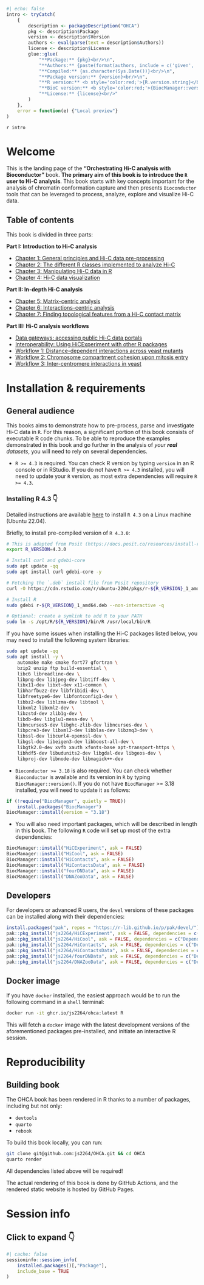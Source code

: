 ```r
#| echo: false
intro <- tryCatch(
    {
        description <- packageDescription("OHCA")
        pkg <- description$Package
        version <- description$Version
        authors <- eval(parse(text = description$Authors))
        license <- description$License
        glue::glue(
            "**Package:** {pkg}<br/>\n", 
            "**Authors:** {paste(format(authors, include = c('given', 'family', 'role')), collapse = ', ')}<br/>\n", 
            "**Compiled:** {as.character(Sys.Date())}<br/>\n", 
            "**Package version:** {version}<br/>\n", 
            "**R version:** <b style='color:red;'>{R.version.string}</b><br/>\n", 
            "**BioC version:** <b style='color:red;'>{BiocManager::version()}</b><br/>\n", 
            "**License:** {license}<br/>"
        )
    }, 
    error = function(e) {"Local preview"}
)
```

`r intro`

# Welcome {-}

This is the landing page of the **"Orchestrating Hi-C analysis with Bioconductor"** 
book. **The primary aim of this book is to introduce the `R` user to Hi-C analysis**. This 
book starts with key concepts important for the analysis of chromatin conformation capture and then 
presents `Bioconductor` tools that can be leveraged to process, analyze, explore and visualize 
Hi-C data. 

::: {.content-hidden when-format="pdf"}

## Table of contents {-}

This book is divided in three parts:  

**Part I: Introduction to Hi-C analysis**

- [Chapter 1: General principles and Hi-C data pre-processing](principles.qmd)
- [Chapter 2: The different R classes implemented to analyze Hi-C](data-representation.qmd)
- [Chapter 3: Manipulating Hi-C data in R](parsing.qmd)
- [Chapter 4: Hi-C data visualization](visualization.qmd)


**Part II: In-depth Hi-C analysis**

- [Chapter 5: Matrix-centric analysis](matrix-centric.qmd)
- [Chapter 6: Interactions-centric analysis](interactions-centric.qmd)
- [Chapter 7: Finding topological features from a Hi-C contact matrix](topological-features.qmd)


**Part III: Hi-C analysis workflows**

- [Data gateways: accessing public Hi-C data portals](disseminating.qmd)
- [Interoperability: Using HiCExperiment with other R packages](interoperability.qmd)
- [Workflow 1: Distance-dependent interactions across yeast mutants](workflow-yeast.qmd)
- [Workflow 2: Chromosome compartment cohesion upon mitosis entry](workflow-chicken.qmd)
- [Workflow 3: Inter-centromere interactions in yeast](workflow-centros.qmd)

:::

# Installation & requirements {-}

## General audience {-}

This books aims to demonstrate how to pre-process, parse and investigate Hi-C data in `R`. 
For this reason, a significant portion of this book consists of executable R code chunks. 
To be able to reproduce the examples demonstrated in this book and go further in the analysis of 
*your **real** datasets*, you will need to rely on several dependencies. 

- `R >= 4.3` is required. You can check R version by typing `version` in an R console or in RStudio. 
If you do not have `R >= 4.3` installed, you will need to update your `R` version, as most extra dependencies 
will require `R >= 4.3`. 

::: {.callout-note collapse="true"}

### Installing R 4.3 👇

Detailed instructions are available [here](https://github.com/js2264/setup_ubuntu) to 
install `R 4.3` on a Linux machine (Ubuntu 22.04). 

Briefly, to install pre-compiled version of `R 4.3.0`: 

```sh
# This is adapted from Posit (https://docs.posit.co/resources/install-r/)
export R_VERSION=4.3.0

# Install curl and gdebi-core
sudo apt update -qq
sudo apt install curl gdebi-core -y

# Fetching the `.deb` install file from Posit repository
curl -O https://cdn.rstudio.com/r/ubuntu-2204/pkgs/r-${R_VERSION}_1_amd64.deb

# Install R
sudo gdebi r-${R_VERSION}_1_amd64.deb --non-interactive -q

# Optional: create a symlink to add R to your PATH
sudo ln -s /opt/R/${R_VERSION}/bin/R /usr/local/bin/R
```

If you have some issues when installing the Hi-C packages listed below, you 
may need to install the following system libraries: 

```sh
sudo apt update -qq
sudo apt install -y \
    automake make cmake fort77 gfortran \
    bzip2 unzip ftp build-essential \
    libc6 libreadline-dev \
    libpng-dev libjpeg-dev libtiff-dev \
    libx11-dev libxt-dev x11-common \
    libharfbuzz-dev libfribidi-dev \
    libfreetype6-dev libfontconfig1-dev \
    libbz2-dev liblzma-dev libtool \
    libxml2 libxml2-dev \
    libzstd-dev zlib1g-dev \
    libdb-dev libglu1-mesa-dev \
    libncurses5-dev libghc-zlib-dev libncurses-dev \
    libpcre3-dev libxml2-dev libblas-dev libzmq3-dev \
    libssl-dev libcurl4-openssl-dev \
    libgsl-dev libeigen3-dev libboost-all-dev \
    libgtk2.0-dev xvfb xauth xfonts-base apt-transport-https \
    libhdf5-dev libudunits2-dev libgdal-dev libgeos-dev \
    libproj-dev libnode-dev libmagick++-dev
```

:::

- `Bioconductor >= 3.18` is also required. You can check whether `Bioconductor` is available and its version in `R` by typing `BiocManager::version()`. If you do not have `BiocManager` >= 3.18 installed, you will need to update it as follows: 

```r
if (!require("BiocManager", quietly = TRUE))
    install.packages("BiocManager")
BiocManager::install(version = "3.18")
```

- You will also need important packages, which will be described in length in this book. 
The following `R` code will set up most of the extra dependencies: 

```r
BiocManager::install("HiCExperiment", ask = FALSE)
BiocManager::install("HiCool", ask = FALSE)
BiocManager::install("HiContacts", ask = FALSE)
BiocManager::install("HiContactsData", ask = FALSE)
BiocManager::install("fourDNData", ask = FALSE)
BiocManager::install("DNAZooData", ask = FALSE)
```

## Developers {-}

For developers or advanced R users, the `devel` versions of these packages 
can be installed along with their dependencies: 

```r
install.packages("pak", repos = "https://r-lib.github.io/p/pak/devel/")
pak::pkg_install("js2264/HiCExperiment", ask = FALSE, dependencies = c("Depends", "Imports", "Suggests"))
pak::pkg_install("js2264/HiCool", ask = FALSE, dependencies = c("Depends", "Imports", "Suggests"))
pak::pkg_install("js2264/HiContacts", ask = FALSE, dependencies = c("Depends", "Imports", "Suggests"))
pak::pkg_install("js2264/HiContactsData", ask = FALSE, dependencies = c("Depends", "Imports", "Suggests"))
pak::pkg_install("js2264/fourDNData", ask = FALSE, dependencies = c("Depends", "Imports", "Suggests"))
pak::pkg_install("js2264/DNAZooData", ask = FALSE, dependencies = c("Depends", "Imports", "Suggests"))
```

## Docker image {-}

If you have `docker` installed, the easiest approach would be to run the following command in a `shell` terminal:

```sh
docker run -it ghcr.io/js2264/ohca:latest R
```

This will fetch a `docker` image with the latest development versions of the 
aforementioned packages pre-installed, and initiate an interactive R session. 

# Reproducibility {-}

## Building book {-}

The OHCA book has been rendered in R thanks to a number of packages, including but not only: 

- `devtools`
- `quarto`
- `rebook`

To build this book locally, you can run: 

```sh
git clone git@github.com:js2264/OHCA.git && cd OHCA
quarto render
```

::: {.callout-warning}

All dependencies listed above will be required!

:::

The actual rendering of this book is done by GitHub Actions, and the 
rendered static website is hosted by GitHub Pages. 


# Session info {-}

::: {.callout-note collapse="true"}

## Click to expand 👇 {-}

```r
#| cache: false
sessioninfo::session_info(
    installed.packages()[,"Package"], 
    include_base = TRUE
)
```

:::
